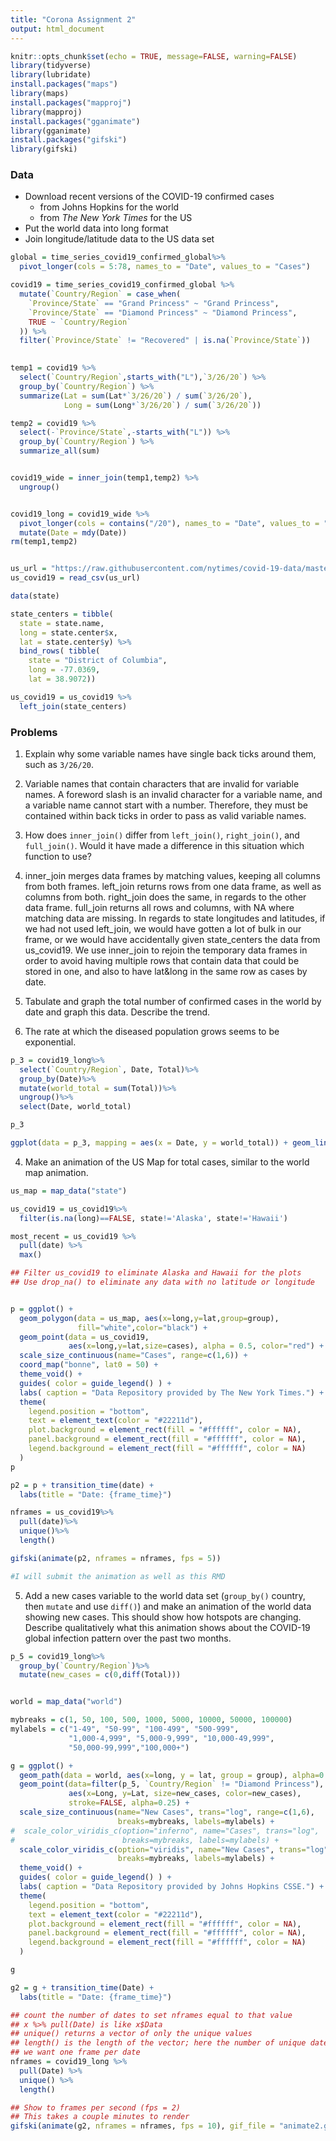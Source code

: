 ---
title: "Corona Assignment 2"
output: html_document
---

```{r setup, include=FALSE}
knitr::opts_chunk$set(echo = TRUE, message=FALSE, warning=FALSE)
library(tidyverse)
library(lubridate)
install.packages("maps")
library(maps)
install.packages("mapproj")
library(mapproj)
install.packages("gganimate")
library(gganimate)
install.packages("gifski")
library(gifski)
```

### Data

- Download recent versions of the COVID-19 confirmed cases
    - from Johns Hopkins for the world
    - from *The New York Times* for the US
- Put the world data into long format
- Join longitude/latitude data to the US data set

```{r read-transform-data}
global = time_series_covid19_confirmed_global%>%
  pivot_longer(cols = 5:78, names_to = "Date", values_to = "Cases")

covid19 = time_series_covid19_confirmed_global %>% 
  mutate(`Country/Region` = case_when(
    `Province/State` == "Grand Princess" ~ "Grand Princess",
    `Province/State` == "Diamond Princess" ~ "Diamond Princess",
    TRUE ~ `Country/Region`
  )) %>% 
  filter(`Province/State` != "Recovered" | is.na(`Province/State`))
  

temp1 = covid19 %>% 
  select(`Country/Region`,starts_with("L"),`3/26/20`) %>% 
  group_by(`Country/Region`) %>% 
  summarize(Lat = sum(Lat*`3/26/20`) / sum(`3/26/20`),
            Long = sum(Long*`3/26/20`) / sum(`3/26/20`))

temp2 = covid19 %>% 
  select(-`Province/State`,-starts_with("L")) %>% 
  group_by(`Country/Region`) %>% 
  summarize_all(sum)


covid19_wide = inner_join(temp1,temp2) %>% 
  ungroup()


covid19_long = covid19_wide %>% 
  pivot_longer(cols = contains("/20"), names_to = "Date", values_to = "Total") %>% 
  mutate(Date = mdy(Date))
rm(temp1,temp2)


us_url = "https://raw.githubusercontent.com/nytimes/covid-19-data/master/us-states.csv"
us_covid19 = read_csv(us_url)

data(state)

state_centers = tibble(
  state = state.name,
  long = state.center$x,
  lat = state.center$y) %>% 
  bind_rows( tibble(
    state = "District of Columbia",
    long = -77.0369,
    lat = 38.9072))

us_covid19 = us_covid19 %>% 
  left_join(state_centers)
```


### Problems

1. Explain why some variable names have single back ticks around them, such as `3/26/20`.

1. Variable names that contain characters that are invalid for variable names. A foreword slash is an invalid character for a variable name, and a variable name cannot start with a number. Therefore, they must be contained within back ticks in order to pass as valid variable names. 

2. How does `inner_join()` differ from `left_join()`, `right_join()`, and `full_join()`. Would it have made a difference in this situation which function to use?

2. inner_join merges data frames by matching values, keeping all columns from both frames. left_join returns rows from one data frame, as well as columns from both. right_join does the same, in regards to the other data frame. full_join returns all rows and columns, with NA where matching data are missing. In regards to state longitudes and latitudes, if we had not used left_join, we would have gotten a lot of bulk in our frame, or we would have accidentally given state_centers the data from us_covid19. We use inner_join to rejoin the temporary data frames in order to avoid having multiple rows that contain data that could be stored in one, and also to have lat&long in the same row as cases by date.

3. Tabulate and graph the total number of confirmed cases in the world by date and graph this data.
Describe the trend.

3. The rate at which the diseased population grows seems to be exponential.
```{r}
p_3 = covid19_long%>%
  select(`Country/Region`, Date, Total)%>%
  group_by(Date)%>%
  mutate(world_total = sum(Total))%>%
  ungroup()%>%
  select(Date, world_total)

p_3

ggplot(data = p_3, mapping = aes(x = Date, y = world_total)) + geom_line()


```

4. Make an animation of the US Map for total cases, similar to the world map animation.

```{r}
us_map = map_data("state")

us_covid19 = us_covid19%>%
  filter(is.na(long)==FALSE, state!='Alaska', state!='Hawaii')

most_recent = us_covid19 %>% 
  pull(date) %>% 
  max()

## Filter us_covid19 to eliminate Alaska and Hawaii for the plots
## Use drop_na() to eliminate any data with no latitude or longitude


p = ggplot() +
  geom_polygon(data = us_map, aes(x=long,y=lat,group=group),
               fill="white",color="black") +
  geom_point(data = us_covid19,
             aes(x=long,y=lat,size=cases), alpha = 0.5, color="red") +
  scale_size_continuous(name="Cases", range=c(1,6)) +
  coord_map("bonne", lat0 = 50) +
  theme_void() + 
  guides( color = guide_legend() ) +
  labs( caption = "Data Repository provided by The New York Times.") +
  theme(
    legend.position = "bottom",
    text = element_text(color = "#22211d"),
    plot.background = element_rect(fill = "#ffffff", color = NA), 
    panel.background = element_rect(fill = "#ffffff", color = NA), 
    legend.background = element_rect(fill = "#ffffff", color = NA)
  )
p

p2 = p + transition_time(date) +
  labs(title = "Date: {frame_time}")

nframes = us_covid19%>%
  pull(date)%>%
  unique()%>%
  length()

gifski(animate(p2, nframes = nframes, fps = 5))

#I will submit the animation as well as this RMD
```

5. Add a new cases variable to the world data set (`group_by()` country, then `mutate` and use `diff()`) and make an animation of the world data showing new cases. This should show how hotspots are changing. Describe qualitatively what this animation shows about the COVID-19 global infection pattern over the past two months.

```{r}
p_5 = covid19_long%>%
  group_by(`Country/Region`)%>%
  mutate(new_cases = c(0,diff(Total)))


world = map_data("world")

mybreaks = c(1, 50, 100, 500, 1000, 5000, 10000, 50000, 100000)
mylabels = c("1-49", "50-99", "100-499", "500-999",
             "1,000-4,999", "5,000-9,999", "10,000-49,999",
             "50,000-99,999","100,000+")

g = ggplot() +
  geom_path(data = world, aes(x=long, y = lat, group = group), alpha=0.5) +  
  geom_point(data=filter(p_5, `Country/Region` != "Diamond Princess"),
             aes(x=Long, y=Lat, size=new_cases, color=new_cases),
             stroke=FALSE, alpha=0.25) +
  scale_size_continuous(name="New Cases", trans="log", range=c(1,6),
                        breaks=mybreaks, labels=mylabels) +
#  scale_color_viridis_c(option="inferno", name="Cases", trans="log",
#                        breaks=mybreaks, labels=mylabels) +
  scale_color_viridis_c(option="viridis", name="New Cases", trans="log",
                        breaks=mybreaks, labels=mylabels) +
  theme_void() + 
  guides( color = guide_legend() ) +
  labs( caption = "Data Repository provided by Johns Hopkins CSSE.") +
  theme(
    legend.position = "bottom",
    text = element_text(color = "#22211d"),
    plot.background = element_rect(fill = "#ffffff", color = NA), 
    panel.background = element_rect(fill = "#ffffff", color = NA), 
    legend.background = element_rect(fill = "#ffffff", color = NA)
  )

g

g2 = g + transition_time(Date) +
  labs(title = "Date: {frame_time}")

## count the number of dates to set nframes equal to that value
## x %>% pull(Date) is like x$Data
## unique() returns a vector of only the unique values
## length() is the length of the vector; here the number of unique dates
## we want one frame per date
nframes = covid19_long %>% 
  pull(Date) %>% 
  unique() %>% 
  length()

## Show to frames per second (fps = 2)
## This takes a couple minutes to render
gifski(animate(g2, nframes = nframes, fps = 10), gif_file = "animate2.gif")
```

